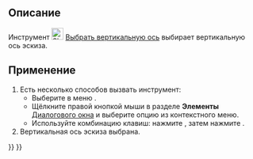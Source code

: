 <languages/>

{{Docnav/ru
|[[Sketcher_SelectHorizontalAxis/ru|Выбрать горизонтальную ось]]
|[[Sketcher_Translate/ru|Преобразование перемещения/массива]]
|[[Sketcher_Workbench/ru|Скетчер]]
|IconL=Sketcher_SelectHorizontalAxis.svg‎
|IconR=Sketcher_Translate.svg
|IconC=Workbench_Sketcher.svg
}}

{{GuiCommand/ru
|Name=Sketcher SelectVerticalAxis
|Name/ru=Скетчер Выбрать вертикальную ось
|MenuLocation=Эскиз → Инструменты для эскиза → Выбрать вертикальную ось
|Workbenches=[[Sketcher_Workbench/ru|Скетчер]]
|Shortcut={{KEY|Z}} {{KEY|V}}
|Version=0.15
}}

<span id="Description"></span>
== Описание ==

Инструмент [[Image:Sketcher_SelectVerticalAxis.svg|24px]] [[Sketcher_SelectVerticalAxis/ru|Выбрать вертикальную ось]] выбирает вертикальную ось эскиза.

<span id="Usage"></span>
== Применение ==

# Есть несколько способов вызвать инструмент:
#* Выберите в меню {{MenuCommand|Эскиз → Инструменты для эскиза → [[File:Sketcher_SelectVerticalAxis.svg|16px]] Выбрать вертикальную ось}}.
#* Щёлкните правой кнопкой мыши в разделе '''Элементы''' [[Sketcher_Dialog/ru|Диалогового окна]] и выберите опцию {{MenuCommand|[[Image:Sketcher_SelectVerticalAxis.svg|16px]] Выбрать вертикальную ось}} из контекстного меню.
#* Используйте комбинацию клавиш: нажмите {{KEY|Z}}, затем нажмите {{KEY|V}}.
# Вертикальная ось эскиза выбрана.


{{Docnav/ru
|[[Sketcher_SelectHorizontalAxis/ru|Выбрать горизонтальную ось]]
|[[Sketcher_Translate/ru|Преобразование перемещения/массива]]
|[[Sketcher_Workbench/ru|Скетчер]]
|IconL=Sketcher_SelectHorizontalAxis.svg‎
|IconR=Sketcher_Translate.svg
|IconC=Workbench_Sketcher.svg
}}

{{Sketcher_Tools_navi{{#translation:}}}}
{{Userdocnavi{{#translation:}}}}